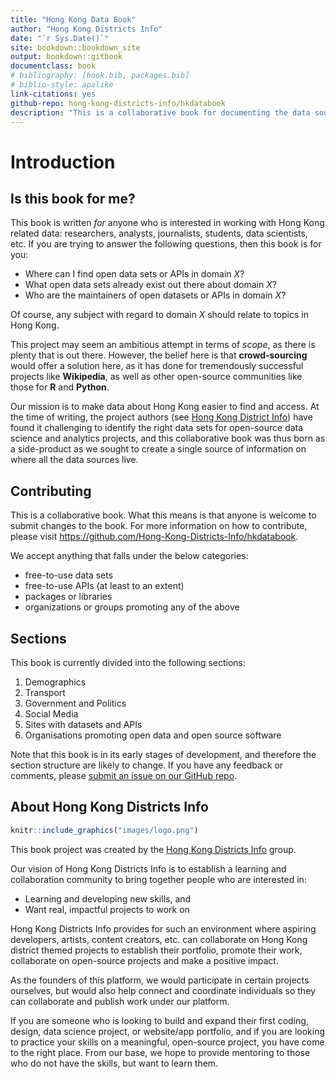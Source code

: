 ```yaml
--- 
title: "Hong Kong Data Book"
author: "Hong Kong Districts Info"
date: "`r Sys.Date()`"
site: bookdown::bookdown_site
output: bookdown::gitbook
documentclass: book
# bibliography: [book.bib, packages.bib]
# biblio-style: apalike
link-citations: yes
github-repo: hong-kong-districts-info/hkdatabook
description: "This is a collaborative book for documenting the data sources for working with projects that are related to Hong Kong."
---
```


# Introduction

## Is this book for me?

This book is written _for_ anyone who is interested in working with Hong Kong related data: researchers, analysts, journalists, students, data scientists, etc. If you are trying to answer the following questions, then this book is for you:

- Where can I find open data sets or APIs in domain _X_? 
- What open data sets already exist out there about domain _X_?
- Who are the maintainers of open datasets or APIs in domain _X_?

Of course, any subject with regard to domain _X_ should relate to topics in Hong Kong.  

This project may seem an ambitious attempt in terms of _scope_, as there is plenty that is out there. However, the belief here is that **crowd-sourcing** would offer a solution here, as it has done for tremendously successful projects like **Wikipedia**, as well as other open-source communities like those for **R** and **Python**. 

Our mission is to make data about Hong Kong easier to find and access. At the time of writing, the project authors (see [Hong Kong District Info](#about-hong-kong-districts-info)) have found it challenging to identify the right data sets for open-source data science and analytics projects, and this collaborative book was thus born as a side-product as we sought to create a single source of information on where all the data sources live.

## Contributing

This is a collaborative book. What this means is that anyone is welcome to submit changes to the book. For more information on how to contribute, please visit <https://github.com/Hong-Kong-Districts-Info/hkdatabook>.

We accept anything that falls under the below categories:

- free-to-use data sets
- free-to-use APIs (at least to an extent)
- packages or libraries
- organizations or groups promoting any of the above

## Sections

This book is currently divided into the following sections:

1. Demographics
1. Transport
1. Government and Politics
1. Social Media
1. Sites with datasets and APIs
1. Organisations promoting open data and open source software

Note that this book is in its early stages of development, and therefore the section structure are likely to change. If you have any feedback or comments, please [submit an issue on our GitHub repo](https://github.com/Hong-Kong-Districts-Info/hkdatabook/issues).

## About Hong Kong Districts Info

```r
knitr::include_graphics("images/logo.png")
```

This book project was created by the [Hong Kong Districts Info](https://hong-kong-districts-info.github.io/) group. 

Our vision of Hong Kong Districts Info is to establish a learning and collaboration community to bring together people who are interested in:

- Learning and developing new skills, and
- Want real, impactful projects to work on

Hong Kong Districts Info provides for such an environment where aspiring developers, artists, content creators, etc. can collaborate on Hong Kong district themed projects to establish their portfolio, promote their work, collaborate on open-source projects and make a positive impact.

As the founders of this platform, we would participate in certain projects ourselves, but would also help connect and coordinate individuals so they can collaborate and publish work under our platform.

If you are someone who is looking to build and expand their first coding, design, data science project, or website/app portfolio, and if you are looking to practice your skills on a meaningful, open-source project, you have come to the right place. From our base, we hope to provide mentoring to those who do not have the skills, but want to learn them.

